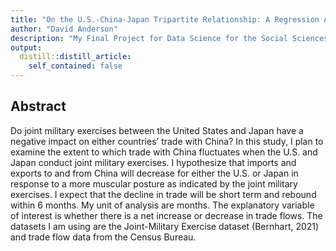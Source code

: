 ```yaml
---
title: "On the U.S.-China-Japan Tripartite Relationship: A Regression Analysis Explicating the Correlation Between Trade and Security"
author: "David Anderson"
description: "My Final Project for Data Science for the Social Sciences"
output:
  distill::distill_article:
    self_contained: false
---
```




## Abstract

Do joint military exercises between the United States and Japan have a negative impact on either countries’ trade with China? In this study, I plan to examine the extent to which trade with China fluctuates when the U.S. and Japan conduct joint military exercises. I hypothesize that imports and exports to and from China will decrease for either the U.S. or Japan in response to a more muscular posture as indicated by the joint military exercises. I expect that the decline in trade will be short term and rebound within 6 months. My unit of analysis are months. The explanatory variable of interest is whether there is a net increase or decrease in trade flows. The datasets I am using are the Joint-Military Exercise dataset (Bernhart, 2021) and trade flow data from the Census Bureau. 